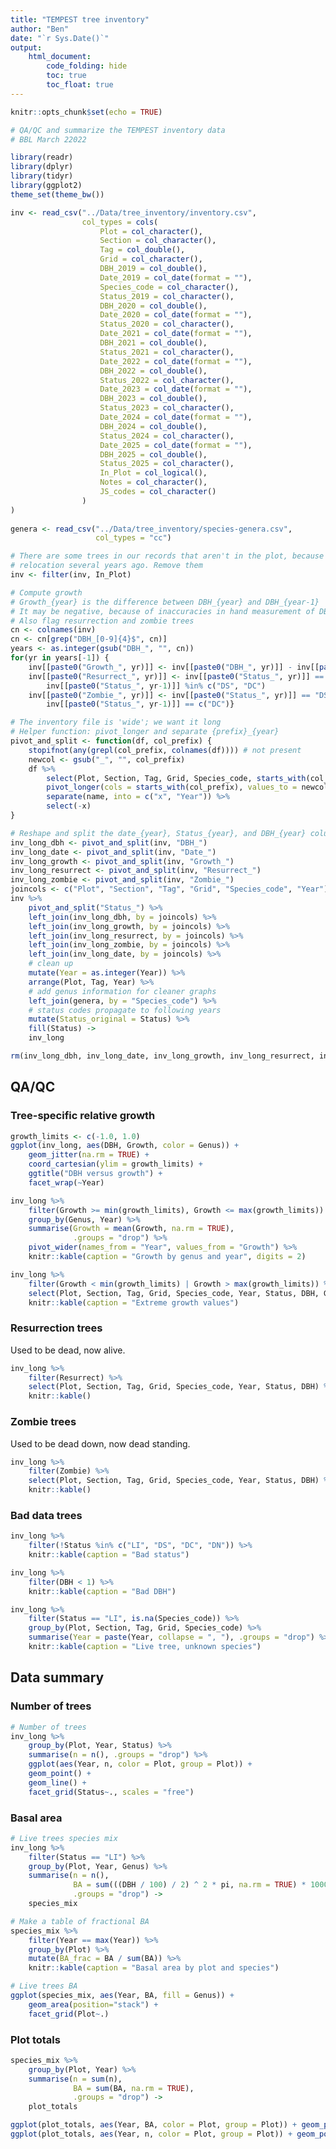 ```yaml
---
title: "TEMPEST tree inventory"
author: "Ben"
date: "`r Sys.Date()`"
output:
    html_document:
        code_folding: hide
        toc: true
        toc_float: true
---
```


```r
knitr::opts_chunk$set(echo = TRUE)

# QA/QC and summarize the TEMPEST inventory data
# BBL March 22022

library(readr)
library(dplyr)
library(tidyr)
library(ggplot2)
theme_set(theme_bw())
```

```r
inv <- read_csv("../Data/tree_inventory/inventory.csv",
                col_types = cols(
                    Plot = col_character(),
                    Section = col_character(),
                    Tag = col_double(),
                    Grid = col_character(),
                    DBH_2019 = col_double(),
                    Date_2019 = col_date(format = ""),
                    Species_code = col_character(),
                    Status_2019 = col_character(),
                    DBH_2020 = col_double(),
                    Date_2020 = col_date(format = ""),
                    Status_2020 = col_character(),
                    Date_2021 = col_date(format = ""),
                    DBH_2021 = col_double(),
                    Status_2021 = col_character(),
                    Date_2022 = col_date(format = ""),
                    DBH_2022 = col_double(),
                    Status_2022 = col_character(),
                    Date_2023 = col_date(format = ""),
                    DBH_2023 = col_double(),
                    Status_2023 = col_character(),
                    Date_2024 = col_date(format = ""),
                    DBH_2024 = col_double(),
                    Status_2024 = col_character(),
                    Date_2025 = col_date(format = ""),
                    DBH_2025 = col_double(),
                    Status_2025 = col_character(),
                    In_Plot = col_logical(),
                    Notes = col_character(),
                    JS_codes = col_character()
                )
)
                
genera <- read_csv("../Data/tree_inventory/species-genera.csv", 
                   col_types = "cc")

# There are some trees in our records that aren't in the plot, because of plot
# relocation several years ago. Remove them
inv <- filter(inv, In_Plot)

# Compute growth
# Growth_{year} is the difference between DBH_{year} and DBH_{year-1}
# It may be negative, because of inaccuracies in hand measurement of DBH
# Also flag resurrection and zombie trees
cn <- colnames(inv)
cn <- cn[grep("DBH_[0-9]{4}$", cn)]
years <- as.integer(gsub("DBH_", "", cn))
for(yr in years[-1]) {
    inv[[paste0("Growth_", yr)]] <- inv[[paste0("DBH_", yr)]] - inv[[paste0("DBH_", yr-1)]]
    inv[[paste0("Resurrect_", yr)]] <- inv[[paste0("Status_", yr)]] == "LI" &
        inv[[paste0("Status_", yr-1)]] %in% c("DS", "DC")
    inv[[paste0("Zombie_", yr)]] <- inv[[paste0("Status_", yr)]] == "DS" &
        inv[[paste0("Status_", yr-1)]] == c("DC")}

# The inventory file is 'wide'; we want it long
# Helper function: pivot_longer and separate {prefix}_{year}
pivot_and_split <- function(df, col_prefix) {
    stopifnot(any(grepl(col_prefix, colnames(df)))) # not present
    newcol <- gsub("_", "", col_prefix)
    df %>%
        select(Plot, Section, Tag, Grid, Species_code, starts_with(col_prefix)) %>%
        pivot_longer(cols = starts_with(col_prefix), values_to = newcol) %>%
        separate(name, into = c("x", "Year")) %>%
        select(-x)
}

# Reshape and split the date_{year}, Status_{year}, and DBH_{year} columns
inv_long_dbh <- pivot_and_split(inv, "DBH_")
inv_long_date <- pivot_and_split(inv, "Date_")
inv_long_growth <- pivot_and_split(inv, "Growth_")
inv_long_resurrect <- pivot_and_split(inv, "Resurrect_")
inv_long_zombie <- pivot_and_split(inv, "Zombie_")
joincols <- c("Plot", "Section", "Tag", "Grid", "Species_code", "Year")
inv %>%
    pivot_and_split("Status_") %>%
    left_join(inv_long_dbh, by = joincols) %>%
    left_join(inv_long_growth, by = joincols) %>%
    left_join(inv_long_resurrect, by = joincols) %>%
    left_join(inv_long_zombie, by = joincols) %>%
    left_join(inv_long_date, by = joincols) %>%
    # clean up
    mutate(Year = as.integer(Year)) %>%
    arrange(Plot, Tag, Year) %>% 
    # add genus information for cleaner graphs
    left_join(genera, by = "Species_code") %>% 
    # status codes propagate to following years
    mutate(Status_original = Status) %>% 
    fill(Status) ->
    inv_long

rm(inv_long_dbh, inv_long_date, inv_long_growth, inv_long_resurrect, inv_long_zombie)
```

## QA/QC

### Tree-specific relative growth

```r
growth_limits <- c(-1.0, 1.0)
ggplot(inv_long, aes(DBH, Growth, color = Genus)) +
    geom_jitter(na.rm = TRUE) + 
    coord_cartesian(ylim = growth_limits) + 
    ggtitle("DBH versus growth") +
    facet_wrap(~Year)

inv_long %>% 
    filter(Growth >= min(growth_limits), Growth <= max(growth_limits)) %>% 
    group_by(Genus, Year) %>% 
    summarise(Growth = mean(Growth, na.rm = TRUE),
              .groups = "drop") %>% 
    pivot_wider(names_from = "Year", values_from = "Growth") %>% 
    knitr::kable(caption = "Growth by genus and year", digits = 2)

inv_long %>% 
    filter(Growth < min(growth_limits) | Growth > max(growth_limits)) %>% 
    select(Plot, Section, Tag, Grid, Species_code, Year, Status, DBH, Growth) %>% 
    knitr::kable(caption = "Extreme growth values")
```

### Resurrection trees

Used to be dead, now alive.

```r
inv_long %>% 
    filter(Resurrect) %>% 
    select(Plot, Section, Tag, Grid, Species_code, Year, Status, DBH) %>% 
    knitr::kable()
```

### Zombie trees

Used to be dead down, now dead standing.

```r
inv_long %>% 
    filter(Zombie) %>% 
    select(Plot, Section, Tag, Grid, Species_code, Year, Status, DBH) %>% 
    knitr::kable()
```

### Bad data trees

```r
inv_long %>% 
    filter(!Status %in% c("LI", "DS", "DC", "DN")) %>% 
    knitr::kable(caption = "Bad status")

inv_long %>% 
    filter(DBH < 1) %>% 
    knitr::kable(caption = "Bad DBH")

inv_long %>%
    filter(Status == "LI", is.na(Species_code)) %>%
    group_by(Plot, Section, Tag, Grid, Species_code) %>% 
    summarise(Year = paste(Year, collapse = ", "), .groups = "drop") %>% 
    knitr::kable(caption = "Live tree, unknown species")
```

## Data summary

### Number of trees

```r
# Number of trees
inv_long %>%
    group_by(Plot, Year, Status) %>%
    summarise(n = n(), .groups = "drop") %>%
    ggplot(aes(Year, n, color = Plot, group = Plot)) +
    geom_point() +
    geom_line() +
    facet_grid(Status~., scales = "free")
```

### Basal area

```r
# Live trees species mix
inv_long %>%
    filter(Status == "LI") %>%
    group_by(Plot, Year, Genus) %>%
    summarise(n = n(),
              BA = sum(((DBH / 100) / 2) ^ 2 * pi, na.rm = TRUE) * 10000 / (50 * 40),
              .groups = "drop") ->
    species_mix

# Make a table of fractional BA
species_mix %>% 
    filter(Year == max(Year)) %>% 
    group_by(Plot) %>% 
    mutate(BA_frac = BA / sum(BA)) %>% 
    knitr::kable(caption = "Basal area by plot and species")

# Live trees BA
ggplot(species_mix, aes(Year, BA, fill = Genus)) +
    geom_area(position="stack") +
    facet_grid(Plot~.)
```

### Plot totals

```r
species_mix %>%
    group_by(Plot, Year) %>%
    summarise(n = sum(n),
              BA = sum(BA, na.rm = TRUE),
              .groups = "drop") ->
    plot_totals

ggplot(plot_totals, aes(Year, BA, color = Plot, group = Plot)) + geom_point() + geom_line() + ggtitle("Live basal area")
ggplot(plot_totals, aes(Year, n, color = Plot, group = Plot)) + geom_point() + geom_line() + ggtitle("Live number of trees")
```



